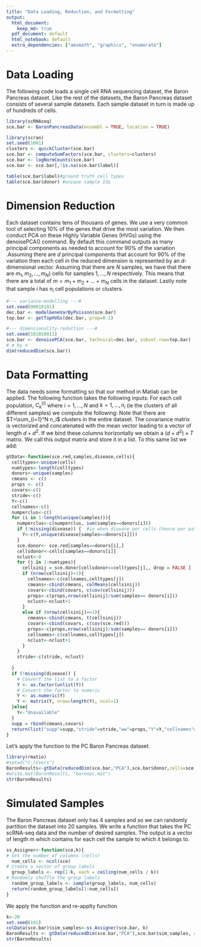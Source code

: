 ---
title: "Data Loading, Reduction, and Formatting"
output:
  html_document:
    keep_md: true
  pdf_document: default
  html_notebook: default
  extra_dependencies: ["amsmath", "graphicx", "enumerate"]
---

# Data Loading
The following code loads a single cell RNA sequencing dataset, the Baron Pancreas dataset. Like the rest of the datasets, the Baron Pancreas dataset consists of several sample datasets. Each sample dataset in turn is made up of hundreds of cells.
```{r, warning=FALSE, include=FALSE}
library(scRNAseq)
sce.bar <- BaronPancreasData(ensembl = TRUE, location = TRUE)

library(scran)
set.seed(1001)
clusters <- quickCluster(sce.bar)
sce.bar <- computeSumFactors(sce.bar, clusters=clusters)
sce.bar <- logNormCounts(sce.bar)
sce.bar <- sce.bar[,!is.na(sce.bar$label)]
```

```{r}
table(sce.bar$label)#ground truth cell types
table(sce.bar$donor) #unique sample Ids
```
# Dimension Reduction
Each dataset contains tens of thousans of genes. We use a very common tool of selecting 10\% of the genes that drive the most variation. We then conduct PCA on these Highly Variable Genes (HVGs) using the denoisePCA() command. By default this command outputs as many principal components as needed to account for 90\% of the variation .Assuming there are $d$ principal components that account for 90\% of the variation then each cell in the reduced dimension is represented by an $d$-dimensional vector. Assuming that there are $N$ samples, we have that there are $m_1,m_2,...,m_N)$ cells for samples $1,...,N$ respectively. This means that there are a total of $m=m_1+m_2+...+m_N$ cells in the dataset. Lastly note that sample $i$ has $n_i$ cell populations or clusters.
```{r}
#--- variance-modelling ---#
set.seed(00010101)
dec.bar <- modelGeneVarByPoisson(sce.bar)
top.bar <- getTopHVGs(dec.bar, prop=0.1)

#--- dimensionality-reduction ---#
set.seed(101010011)
sce.bar <- denoisePCA(sce.bar, technical=dec.bar, subset.row=top.bar)
# m by n
dim(reducedDim(sce.bar))
```
# Data Formatting
The data needs some formatting so that our method in Matlab can be applied. 
The following function takes the following inputs:
\begin{enumerate}
  \item \textit{sce.red}: Principal component data. For the Baron pancreas dataset we have $d=50$ principal components and $m=8569$ cells. The dimension of the reduced data is then $8569$ by $50$.
  \item \textit{samples}: A string vector of size $m=8569$ for the baron pancreas dataset giving the sample each cell belongs to.  
  \item \textit{disease}: A class vector of size $m=8569$ indicating whether a cell belongs to a sample that is healthy or diseased. The Baron dataset does not have this vector available. 
  \item \textit{cells}: A string vector of size $m=8569$ containing the ground truth cell type name to which every cell belongs to.
\end{enumerate}
For each cell population, $C^{(i)}_k$ where $i=1,...,N$ and $k=1,...,n_i$ (ie the clusters of all different samples) we compute the following:
\begin{enumerate}
  \item A mean vector, $\mu^{(i)}_k \in \mathbb{R}^d$.
  \item A $d \times d$ covariance matrix, $\Sigma^{(i)}_k$.
  \item A proportion relative to its sample,$q^{(i)}_k$.
\end{enumerate}
Note that there are $T=\sum_{i=1}^N n_i$ clusters in the entire dataset. The covariance matrix is vectorized and concatenated with the mean vector leading to a vector of length $d+d^2$. If we bind these columns horizontally we obtain a $(d+d^2) \times T$ matrix. We call this output matrix \textit{supp} and store it in a list. To this same list we add:
\begin{itemize}
  \item \textit{ww}: a vector of length $T$, containing the proportion of each cluster relative to its sample.
  \item \textit{stride}: a vector of length $N$, which has its entries the number of clusters per sample.
  \item $Y$: a vector of length $N$ giving the class of sample, ie healthy vs diseased. This is not commonly available.
  \item \textit{cellnames}: An array of length $T$ containing the ground truth name of each  cluster
  \item \textit{numperclus}: A vector of length $T$ containing the number of cells in each cluster.
\end{itemize}

```{r}
gtData<-function(sce.red,samples,disease,cells){
  celltypes<-unique(cells)
  numtypes<-length(celltypes)
  donors<-unique(samples)
  cmeans <- c()
  props <- c()
  covars<-c()
  stride<-c()
  Y<-c()
  cellnames<-c()
  numperclus<-c()
  for (i in 1:length(unique(samples))){
    numperclus<-c(numperclus, sum(samples==donors[i]))
    if (!missing(disease)) {  #ie when disease per cells (hence per patient) is specified
      Y<-c(Y,unique(disease[samples==donors[i]]))
    }
    sce.donor<- sce.red[samples==donors[i],]
    cellsdonor<-cells[samples==donors[i]]
    nclust<-0
    for (j in 1:numtypes){
      cellsinij = sce.donor[cellsdonor==celltypes[j],, drop = FALSE ]
      if (nrow(cellsinij)>1){
        cellnames<-c(cellnames,celltypes[j])
        cmeans<-cbind(cmeans, colMeans(cellsinij))
        covars<-cbind(covars, c(cov(cellsinij)))
        props<-c(props,nrow(cellsinij)/sum(samples== donors[i]))
        nclust<-nclust+1
      }
      else if (nrow(cellsinij)==1){
        cmeans<-cbind(cmeans, t(cellsinij))
        covars<-cbind(covars, c(cov(sce.red)))
        props<-c(props,nrow(cellsinij)/sum(samples== donors[i]))
        cellnames<-c(cellnames,celltypes[j])
        nclust<-nclust+1
      }
    }
    stride<-c(stride, nclust)
    
  }
  if (!missing(disease)) { 
    # Convert the list to a factor
    Y <- as.factor(unlist(Y))
    # Convert the factor to numeric
    Y <- as.numeric(Y)
    Y <- matrix(Y, nrow=length(Y), ncol=1)
  }else{
    Y<-"Unavailable"
  }
  supp = rbind(cmeans,covars)
  return(list("supp"=supp,"stride"=stride,"ww"=props,"Y"=Y,"cellnames"=cellnames,"numperclus"=numperclus ))
}
```
Let's apply the function to the PC Baron Pancreas dataset. 
```{r, warning=FALSE}
library(rmatio)
#setwd("C:/Users")
BaronResults<-gtData(reducedDim(sce.bar,"PCA"),sce.bar$donor,cells=sce.bar$label)
#write.mat(BaronResults, "baronpc.mat")
str(BaronResults)
```
# Simulated Samples 
The Baron Pancreas dataset only has 4 samples and so we can randomly partition the dataset into $20$ samples. We write a function that takes the PC scRNA-seq data and the number of desired samples. The output is a vector of length $m$ which contains for each cell the sample to which it belongs to. 
```{r, include=FALSE}
ss_Assigner<-function(sce,k){
# Get the number of columns (cells)
  num_cells <- ncol(sce)
# Create a vector of group labels
  group_labels <- rep(1:k, each = ceiling(num_cells / k))
# Randomly shuffle the group labels
  random_group_labels <- sample(group_labels, num_cells)
  return(random_group_labels[1:num_cells])
}
```
We apply the function and re-applty function \textit{gtdata():}
```{r, warning=FALSE}
k<-20
set.seed(191)
colData(sce.bar)$sim_samples<-ss_Assigner(sce.bar, k)
BaronResults <- gtData(reducedDim(sce.bar,"PCA"),sce.bar$sim_samples, cells = sce.bar$label)
str(BaronResults)
```

